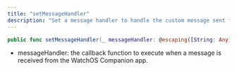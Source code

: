 ```yaml
---
title: "setMessageHandler"
description: "Set a message handler to handle the custom message sent from sendMessage function"
---
```

```swift
public func setMessageHandler(_ messageHandler: @escaping([String: Any]) -> Void)

```

*   messageHandler: the callback function to execute when a message is received from the WatchOS Companion app.



